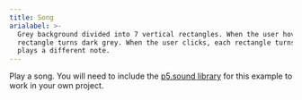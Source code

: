 ```yaml
---
title: Song
arialabel: >-
  Grey background divided into 7 vertical rectangles. When the user hovers, the
  rectangle turns dark grey. When the user clicks, each rectangle turns cyan and
  plays a different note.
---
```



Play a song.
You will need to include the
<a href="http://p5js.org/reference/#/libraries/p5.sound">p5.sound
library</a> for this example to work in your own project.
